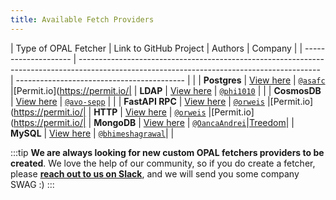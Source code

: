 ```yaml
---
title: Available Fetch Providers
---
```


| Type of OPAL Fetcher | Link to GitHub Project                                                                                                                     | Authors                                    | Company |
| -------------------- | ------------------------------------------------------------------------------------------------------------------------------------------ | ------------------------------------------ |         |
| **Postgres**         | [View here](https://github.com/permitio/opal-fetcher-postgres)                                                                             | [`@asafc`](https://github.com/asafc)       |[Permit.io](https://permit.io/|
| **LDAP**             | [View here](https://github.com/phi1010/opal-fetcher-ldap)                                                                                  | [`@phi1010`](https://github.com/phi1010)   |         |
| **CosmosDB**         | [View here](https://github.com/avo-sepp/opal-fetcher-cosmos)                                                                               | [`@avo-sepp`](https://github.com/avo-sepp) |         |
| **FastAPI RPC**      | [View here](https://github.com/permitio/opal/blob/master/packages/opal-common/opal_common/fetcher/providers/fastapi_rpc_fetch_provider.py) | [`@orweis`](https://github.com/orweis)     |[Permit.io](https://permit.io/|
| **HTTP**             | [View here](https://github.com/permitio/opal/blob/master/packages/opal-common/opal_common/fetcher/providers/http_fetch_provider.py)        | [`@orweis`](https://github.com/orweis)     |[Permit.io](https://permit.io/|
| **MongoDB**          | [View here](https://github.com/treedomtrees/opal-fetcher-mongodb)                                                                          | [`@OancaAndrei`](https://github.com/OancaAndrei)|[Treedom](https://www.treedom.net/en)|
| **MySQL**            | [View here](https://github.com/bhimeshagrawal/opal-fetcher-mysql)                                                                          | [`@bhimeshagrawal`](https://github.com/bhimeshagrawal)|         |

:::tip
**We are always looking for new custom OPAL fetchers providers to be created**. We love the help of our community, so if you
do create a fetcher, please **[reach out to us on Slack](https://bit.ly/permit-slack)**, and we will send you some company SWAG :)
:::
